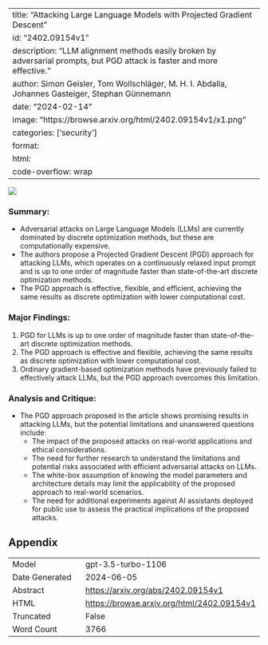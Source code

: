 
---
title: "Attacking Large Language Models with Projected Gradient Descent"
id: "2402.09154v1"
description: "LLM alignment methods easily broken by adversarial prompts, but PGD attack is faster and more effective."
author: Simon Geisler, Tom Wollschläger, M. H. I. Abdalla, Johannes Gasteiger, Stephan Günnemann
date: "2024-02-14"
image: "https://browse.arxiv.org/html/2402.09154v1/x1.png"
categories: ['security']
format:
  html:
    code-overflow: wrap
---

![](https://browse.arxiv.org/html/2402.09154v1/x1.png)

### **Summary:**
- Adversarial attacks on Large Language Models (LLMs) are currently dominated by discrete optimization methods, but these are computationally expensive.
- The authors propose a Projected Gradient Descent (PGD) approach for attacking LLMs, which operates on a continuously relaxed input prompt and is up to one order of magnitude faster than state-of-the-art discrete optimization methods.
- The PGD approach is effective, flexible, and efficient, achieving the same results as discrete optimization with lower computational cost.

### Major Findings:
1. PGD for LLMs is up to one order of magnitude faster than state-of-the-art discrete optimization methods.
2. The PGD approach is effective and flexible, achieving the same results as discrete optimization with lower computational cost.
3. Ordinary gradient-based optimization methods have previously failed to effectively attack LLMs, but the PGD approach overcomes this limitation.

### Analysis and Critique:
- The PGD approach proposed in the article shows promising results in attacking LLMs, but the potential limitations and unanswered questions include:
  - The impact of the proposed attacks on real-world applications and ethical considerations.
  - The need for further research to understand the limitations and potential risks associated with efficient adversarial attacks on LLMs.
  - The white-box assumption of knowing the model parameters and architecture details may limit the applicability of the proposed approach to real-world scenarios.
  - The need for additional experiments against AI assistants deployed for public use to assess the practical implications of the proposed attacks.

## Appendix

|          |          |
|----------|----------|
| Model     | gpt-3.5-turbo-1106       |
| Date Generated     | 2024-06-05       |
| Abstract | [https://arxiv.org/abs/2402.09154v1](https://arxiv.org/abs/2402.09154v1)        |
| HTML     | [https://browse.arxiv.org/html/2402.09154v1](https://browse.arxiv.org/html/2402.09154v1)       |
| Truncated       | False       |
| Word Count       | 3766       |
